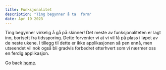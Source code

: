```yaml
---
title: Funksjonalitet
description: "Ting begynner å ta  form"
date: Apr 19 2023
---
```


Ting begynner virkelig å gå på skinner! Det meste av funksjonaliteten er lagt inn, bortsett fra tidssporing. Dette forventer vi at vi vil få på plass i løpet av de neste ukene. I tillegg til dette er ikke applikasjonen så pen ennå, men utseendet vil nok også bli gradvis forbedret etterhvert som vi nærmer oss en ferdig applikasjon.

Go back [home](/).
